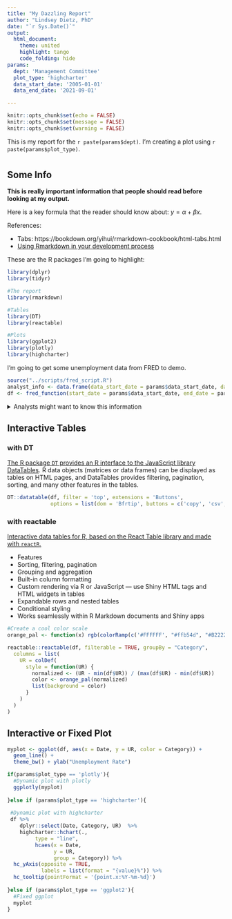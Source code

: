 ```yaml
---
title: "My Dazzling Report"
author: "Lindsey Dietz, PhD"
date: "`r Sys.Date()`"
output: 
  html_document:
    theme: united
    highlight: tango
    code_folding: hide
params:
  dept: 'Management Committee'
  plot_type: 'highcharter'
  data_start_date: '2005-01-01'
  data_end_date: '2021-09-01'

---
```

<!-- (stuff above this line is YAML Ain't Markup Language (YAML) and behaves differently than the rest of the doc) -->


<!-- (this chunk shows up when you create Rmarkdown to show you how to set global options; `echo = FALSE` prevents printing of the R code inside chunks) -->
```r
knitr::opts_chunk$set(echo = FALSE)
knitr::opts_chunk$set(message = FALSE)
knitr::opts_chunk$set(warning = FALSE)
```

<!-- (using parameters in Rmarkdown; don't forget the r) -->
<!-- (This statement above all tabs) -->
This is my report for the `r paste(params$dept)`. I'm creating a plot using `r paste(params$plot_type)`.  


<!-- (making tabs) -->
<!-- # header 1, all tabs need to be ## header 2 to nest -->

# {.tabset .tabset-pills}

## Some Info

<!-- (** makes it bold) -->
**This is really important information that people should read before looking at my output.**

Here is a key formula that the reader should know about: $y = \alpha + \beta x$.

References:

<!-- (one type of link) -->
 - Tabs: https://bookdown.org/yihui/rmarkdown-cookbook/html-tabs.html
 - [Using Rmarkdown in your development process](https://rstudio.com/resources/rstudioconf-2020/rmarkdown-driven-development/)

<!-- (another type of link) -->
These are the R packages I'm going to highlight:

<!-- (here is an R code chunk; I've used some options to hide things) -->
```r
library(dplyr)
library(tidyr)
```

```r
#The report
library(rmarkdown)

#Tables
library(DT)
library(reactable)

#Plots
library(ggplot2)
library(plotly)
library(highcharter)
```

I'm going to get some unemployment data from FRED to demo.

```r
source("../scripts/fred_script.R")
analyst_info <- data.frame(data_start_date = params$data_start_date, data_end_date = params$data_end_date)
df <- fred_function(start_date = params$data_start_date, end_date = params$data_end_date)
```
<!-- I can directly add HTML into my document -->
<details>
<summary> Analysts might want to know this information </summary>
```r
print(analyst_info)
```
</details>

## Interactive Tables {.tabset .tabset-pills}
<!-- Try changing .tabset-pills to .tabset-dropdown -->

### with DT

[The R package `DT` provides an R interface to the JavaScript library DataTables](https://rstudio.github.io/DT/). R data objects (matrices or data frames) can be displayed as tables on HTML pages, and DataTables provides filtering, pagination, sorting, and many other features in the tables.

```r
DT::datatable(df, filter = 'top', extensions = 'Buttons', 
              options = list(dom = 'Bfrtip', buttons = c('copy', 'csv', 'excel')))
```

### with reactable

[Interactive data tables for R, based on the React Table library and made with `reactR`.](https://glin.github.io/reactable/index.html)

 - Features
 - Sorting, filtering, pagination
 - Grouping and aggregation
 - Built-in column formatting
 - Custom rendering via R or JavaScript — use Shiny HTML tags and HTML widgets in tables
 - Expandable rows and nested tables
 - Conditional styling
 - Works seamlessly within R Markdown documents and Shiny apps

```r

#Create a cool color scale
orange_pal <- function(x) rgb(colorRamp(c('#FFFFFF', "#ffb54d", "#B22222"))(x), maxColorValue = 255)

reactable::reactable(df, filterable = TRUE, groupBy = "Category", 
  columns = list(
    UR = colDef(
      style = function(UR) {
        normalized <- (UR - min(df$UR)) / (max(df$UR) - min(df$UR))
        color <- orange_pal(normalized)
        list(background = color)
      }
    )
  )
)

```

## Interactive or Fixed Plot

<!-- (Note that the `echo = FALSE` parameter was added to the code chunk to prevent printing of the R code that generated the plot.) -->
```r

myplot <- ggplot(df, aes(x = Date, y = UR, color = Category)) + 
  geom_line() +
  theme_bw() + ylab("Unemployment Rate")

if(params$plot_type == 'plotly'){
  #Dynamic plot with plotly 
  ggplotly(myplot)
  
}else if (params$plot_type == 'highcharter'){
  
 #Dynamic plot with highcharter
 df %>% 
    dplyr::select(Date, Category, UR)  %>% 
    highcharter::hchart(., 
         type = "line", 
         hcaes(x = Date, 
               y = UR, 
               group = Category)) %>% 
  hc_yAxis(opposite = TRUE,
           labels = list(format = "{value}%")) %>% 
  hc_tooltip(pointFormat = '{point.x:%Y-%m-%d}')
  
}else if (params$plot_type == 'ggplot2'){
  #Fixed ggplot
  myplot
}

```